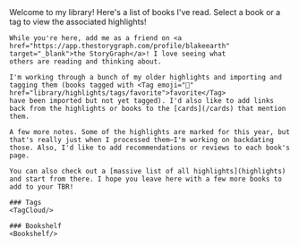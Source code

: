 
<Layout title="Library">
    Welcome to my library! Here's a list of books I've read. Select a book or a tag to view the associated highlights!

    While you're here, add me as a friend on <a href="https://app.thestorygraph.com/profile/blakeearth" target="_blank">the StoryGraph</a>! I love seeing what
    others are reading and thinking about.

    I'm working through a bunch of my older highlights and importing and tagging them (books tagged with <Tag emoji="📑" href="library/highlights/tags/favorite">favorite</Tag>
    have been imported but not yet tagged). I'd also like to add links back from the highlights or books to the [cards](/cards) that mention them. 
    
    A few more notes. Some of the highlights are marked for this year, but that's really just when I processed them—I'm working on backdating
    those. Also, I'd like to add recommendations or reviews to each book's page.

    You can also check out a [massive list of all highlights](highlights)
    and start from there. I hope you leave here with a few more books to add to your TBR!

    ### Tags
    <TagCloud/>

    ### Bookshelf
    <Bookshelf/>
</Layout>
